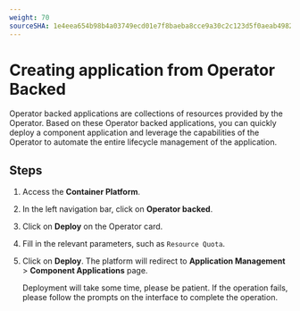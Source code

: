 ```yaml
---
weight: 70
sourceSHA: 1e4eea654b98b4a03749ecd01e7f8baeba8cce9a30c2c123d5f0aeab4982b9b3
---
```


# Creating application from Operator Backed

Operator backed applications are collections of resources provided by the Operator. Based on these Operator backed applications, you can quickly deploy a component application and leverage the capabilities of the Operator to automate the entire lifecycle management of the application.

## Steps

1. Access the **Container Platform**.

2. In the left navigation bar, click on **Operator backed**.

3. Click on **Deploy** on the Operator card.

4. Fill in the relevant parameters, such as `Resource Quota`.

5. Click on **Deploy**. The platform will redirect to **Application Management** > **Component Applications** page.

   Deployment will take some time, please be patient. If the operation fails, please follow the prompts on the interface to complete the operation.
